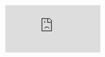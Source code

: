<Frame>
  <iframe 
    className="w-full aspect-video rounded-xl" 
    src="https://www.youtube.com/embed/TU2ezGDsoZA" 
    title="YouTube video player" 
    frameBorder="0" 
    allow="accelerometer; autoplay; clipboard-write; encrypted-media; gyroscope; picture-in-picture" 
    allowFullScreen 
  />
</Frame>


### Spigot


<Card title="Cosmeticscore.105324" icon="link" href="https://www.spigotmc.org/resources/cosmeticscore.105324/" horizontal></Card>


### Polymart


<Card title="Cosmeticscore Launch Discount.2879" icon="link" href="https://polymart.org/resource/cosmeticscore-launch-discount.2879" horizontal></Card>


### Tutorials


<Card title="Adding Content" icon="link" href="https://cosmeticscore.devs.beer/adding-content" horizontal></Card>


## Adding compatibility


<Warning>
Update ItemsAdder to 3.3.0+
</Warning>



<Card title="Itemsadder" icon="link" href="https://cosmeticscore.devs.beer/first-install/install-base-resourcepack/itemsadder" horizontal></Card>